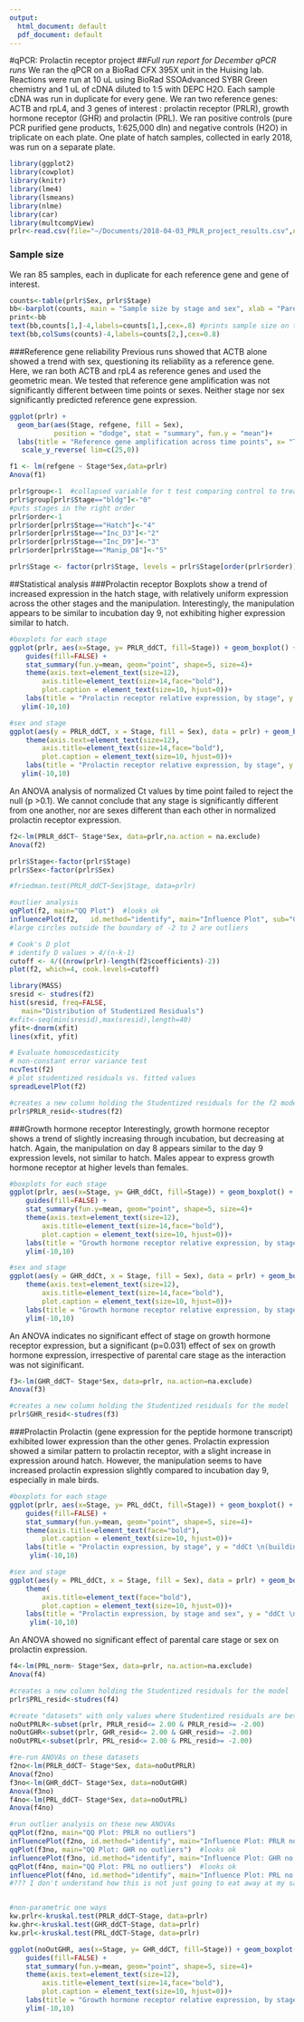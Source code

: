 ```yaml
---
output:
  html_document: default
  pdf_document: default
---
```

#qPCR: Prolactin receptor project 
##_Full run report for December qPCR runs_ 
We ran the qPCR on a BioRad CFX 395X unit in the Huising lab. Reactions were run at 10 uL using BioRad SSOAdvanced SYBR Green chemistry and 1 uL of cDNA diluted to 1:5 with DEPC H2O. Each sample cDNA was run in duplicate for every gene. We ran two reference genes: ACTB and rpL4, and 3 genes of interest : prolactin receptor (PRLR), growth hormone receptor (GHR) and prolactin (PRL).
We ran positive controls (pure PCR purified gene products, 1:625,000 dln) and negative controls (H2O)  in triplicate on each plate. 
One plate of hatch samples, collected in early 2018, was run on a separate plate. 

```r
library(ggplot2)
library(cowplot)
library(knitr)
library(lme4)
library(lsmeans)
library(nlme)
library(car)
library(multcompView)
prlr<-read.csv(file="~/Documents/2018-04-03_PRLR_project_results.csv",na.strings="NA")
```
### Sample size 
We ran 85 samples, each in duplicate for each reference gene and gene of interest.  
```r
counts<-table(prlr$Sex, prlr$Stage)
bb<-barplot(counts, main = "Sample size by stage and sex", xlab = "Parental care stage", col=c("sienna2", "turquoise2"), legend= rownames(counts), legend.text=TRUE, args.legend=list(x=ncol(counts) + 1, y=max(colSums(counts)), bty = "n")) #hacky solution to making the legend not overlap with the bars
print<-bb
text(bb,counts[1,]-4,labels=counts[1,],cex=.8) #prints sample size on the bars
text(bb,colSums(counts)-4,labels=counts[2,],cex=0.8)
```

###Reference gene reliability
Previous runs showed that ACTB alone showed a trend with sex, questioning its reliability as a reference gene. Here, we ran both ACTB and rpL4 as reference genes and used the geometric mean. We tested that reference gene amplification was not significantly different between time points or sexes. Neither stage nor sex significantly predicted reference gene expression. 

```r
ggplot(prlr) + 
  geom_bar(aes(Stage, refgene, fill = Sex), 
           position = "dodge", stat = "summary", fun.y = "mean")+
  labs(title = "Reference gene amplification across time points", x= "Time point", y="geometric mean of ACTB and rpL4 Ct")+
   scale_y_reverse( lim=c(25,0))

```
```r
f1 <- lm(refgene ~ Stage*Sex,data=prlr)
Anova(f1)
```

```r
prlr$group<-1  #collapsed variable for t test comparing control to treatment
prlr$group[prlr$Stage=="bldg"]<-"0"
#puts stages in the right order
prlr$order<-1
prlr$order[prlr$Stage=="Hatch"]<-"4"
prlr$order[prlr$Stage=="Inc_D3"]<-"2"
prlr$order[prlr$Stage=="Inc_D9"]<-"3"
prlr$order[prlr$Stage=="Manip_D8"]<-"5"

prlr$Stage <- factor(prlr$Stage, levels = prlr$Stage[order(prlr$order)])
```

##Statistical analysis
###Prolactin receptor
Boxplots show a trend of increased expression in the hatch stage, with relatively uniform expression across the other stages and the manipulation. 
Interestingly, the manipulation appears to be similar to incubation day 9, not exhibiting higher expression similar to hatch. 
```r
#boxplots for each stage
ggplot(prlr, aes(x=Stage, y= PRLR_ddCT, fill=Stage)) + geom_boxplot() +
    guides(fill=FALSE) + 
    stat_summary(fun.y=mean, geom="point", shape=5, size=4)+
    theme(axis.text=element_text(size=12),
        axis.title=element_text(size=14,face="bold"),
        plot.caption = element_text(size=10, hjust=0))+
    labs(title = "Prolactin receptor relative expression, by stage", y = "ddCt \n(building as control)",caption = "Median values represented by dark lines, mean indicated by diamonds.")+
   ylim(-10,10)

#sex and stage
ggplot(aes(y = PRLR_ddCT, x = Stage, fill = Sex), data = prlr) + geom_boxplot()+
    theme(axis.text=element_text(size=12),
        axis.title=element_text(size=14,face="bold"),
        plot.caption = element_text(size=10, hjust=0))+
    labs(title = "Prolactin receptor relative expression, by stage", y = "ddCt \n(building as control)",caption = "Median values represented by dark lines, mean indicated by diamonds.")+
   ylim(-10,10)


```

An ANOVA analysis of normalized Ct values by time point failed to reject the null (p >0.1). We cannot conclude that any stage is significantly different from one another, nor are sexes different than each other in normalized prolactin receptor expression. 
```r
f2<-lm(PRLR_ddCT~ Stage*Sex, data=prlr,na.action = na.exclude)
Anova(f2)

prlr$Stage<-factor(prlr$Stage)
prlr$Sex<-factor(prlr$Sex)

#friedman.test(PRLR_ddCT~Sex|Stage, data=prlr)

#outlier analysis 
qqPlot(f2, main="QQ Plot")  #looks ok
influencePlot(f2,	id.method="identify", main="Influence Plot", sub="Circle size is proportial to Cook's Distance" ) 
#large circles outside the boundary of -2 to 2 are outliers 

# Cook's D plot
# identify D values > 4/(n-k-1) 
cutoff <- 4/((nrow(prlr)-length(f2$coefficients)-2)) 
plot(f2, which=4, cook.levels=cutoff)

library(MASS)
sresid <- studres(f2) 
hist(sresid, freq=FALSE, 
   main="Distribution of Studentized Residuals")
#xfit<-seq(min(sresid),max(sresid),length=40) 
yfit<-dnorm(xfit) 
lines(xfit, yfit)

# Evaluate homoscedasticity
# non-constant error variance test
ncvTest(f2)
# plot studentized residuals vs. fitted values 
spreadLevelPlot(f2)

#creates a new column holding the Studentized residuals for the f2 model on PRLR expression
prlr$PRLR_resid<-studres(f2)
```
###Growth hormone receptor 
Interestingly, growth hormone receptor shows a trend of slightly increasing through incubation, but decreasing at hatch. Again, the manipulation on day 8 appears similar to the day 9 expression levels, not similar to hatch. 
Males appear to express growth hormone receptor at higher levels than females. 
```r
#boxplots for each stage
ggplot(prlr, aes(x=Stage, y= GHR_ddCt, fill=Stage)) + geom_boxplot() +
    guides(fill=FALSE) + 
    stat_summary(fun.y=mean, geom="point", shape=5, size=4)+
    theme(axis.text=element_text(size=12),
        axis.title=element_text(size=14,face="bold"),
        plot.caption = element_text(size=10, hjust=0))+
    labs(title = "Growth hormone receptor relative expression, by stage", y = "ddCt \n(building as control)",caption = "Median values represented by dark lines, mean indicated by diamonds.")+
    ylim(-10,10)

#sex and stage
ggplot(aes(y = GHR_ddCt, x = Stage, fill = Sex), data = prlr) + geom_boxplot()+
    theme(axis.text=element_text(size=12),
        axis.title=element_text(size=14,face="bold"),
        plot.caption = element_text(size=10, hjust=0))+
    labs(title = "Growth hormone receptor relative expression, by stage and sex", y = "ddCt \n(building as control)",caption = "Median values represented by dark lines, mean indicated by diamonds.")+
    ylim(-10,10)


```

An ANOVA indicates no significant effect of stage on growth hormone receptor expression, but a significant (p=0.031) effect of sex on growth hormone expression, irrespective of parental care stage as the interaction was not siginificant. 
```r
f3<-lm(GHR_ddCT~ Stage*Sex, data=prlr, na.action=na.exclude)
Anova(f3)

#creates a new column holding the Studentized residuals for the model
prlr$GHR_resid<-studres(f3)
```

###Prolactin 
Prolactin (gene expression for the peptide hormone transcript) exhibited lower expression than the other genes. Prolactin expression showed a similar pattern to prolactin receptor, with a slight increase in expression around hatch. However, the manipulation seems to have increased prolactin expression slightly compared to incubation day 9, especially in male birds. 
```r
#boxplots for each stage
ggplot(prlr, aes(x=Stage, y= PRL_ddCt, fill=Stage)) + geom_boxplot() +
    guides(fill=FALSE) + 
    stat_summary(fun.y=mean, geom="point", shape=5, size=4)+
    theme(axis.title=element_text(face="bold"),
        plot.caption = element_text(size=10, hjust=0))+
    labs(title = "Prolactin expression, by stage", y = "ddCt \n(building as control)",caption = "Median values represented by dark lines, mean indicated by diamonds.")+
     ylim(-10,10)

#sex and stage
ggplot(aes(y = PRL_ddCt, x = Stage, fill = Sex), data = prlr) + geom_boxplot()+
    theme(
        axis.title=element_text(face="bold"),
        plot.caption = element_text(size=10, hjust=0))+
    labs(title = "Prolactin expression, by stage and sex", y = "ddCt \n(building as control)",caption = "Median values represented by dark lines, mean indicated by diamonds.")+
     ylim(-10,10)
```

An ANOVA showed no significant effect of parental care stage or sex on prolactin expression.
```r
f4<-lm(PRL_norm~ Stage*Sex, data=prlr, na.action=na.exclude)
Anova(f4)

#creates a new column holding the Studentized residuals for the model
prlr$PRL_resid<-studres(f4)
```
```r
#create "datasets" with only values where Studentized residuals are between - 2 and 2
noOutPRLR<-subset(prlr, PRLR_resid<= 2.00 & PRLR_resid>= -2.00)
noOutGHR<-subset(prlr, GHR_resid<= 2.00 & GHR_resid>= -2.00)
noOutPRL<-subset(prlr, PRL_resid<= 2.00 & PRL_resid>= -2.00)

#re-run ANOVAs on these datasets 
f2no<-lm(PRLR_ddCT~ Stage*Sex, data=noOutPRLR)
Anova(f2no)
f3no<-lm(GHR_ddCT~ Stage*Sex, data=noOutGHR)
Anova(f3no)
f4no<-lm(PRL_ddCT~ Stage*Sex, data=noOutPRL)
Anova(f4no)

#run outlier analysis on these new ANOVAs
qqPlot(f2no, main="QQ Plot: PRLR no outliers")  
influencePlot(f2no,	id.method="identify", main="Influence Plot: PRLR no outliers", sub="Circle size is proportial to Cook's Distance" ) 
qqPlot(f3no, main="QQ Plot: GHR no outliers")  #looks ok
influencePlot(f3no,	id.method="identify", main="Influence Plot: GHR no outliers", sub="Circle size is proportial to Cook's Distance" ) 
qqPlot(f4no, main="QQ Plot: PRL no outliers")  #looks ok
influencePlot(f4no,	id.method="identify", main="Influence Plot: PRL no outliers", sub="Circle size is proportial to Cook's Distance" ) 
#??? I don't understand how this is not just going to eat away at my sample size? Like, how is this not always going to have outliers and I have to keep pruning them away? Doesn't feel like a good way to deal with data...


#non-parametric one ways
kw.prlr<-kruskal.test(PRLR_ddCT~Stage, data=prlr)
kw.ghr<-kruskal.test(GHR_ddCT~Stage, data=prlr)
kw.prl<-kruskal.test(PRL_ddCT~Stage, data=prlr)

ggplot(noOutGHR, aes(x=Stage, y= GHR_ddCT, fill=Stage)) + geom_boxplot() +
    guides(fill=FALSE) + 
    stat_summary(fun.y=mean, geom="point", shape=5, size=4)+
    theme(axis.text=element_text(size=12),
        axis.title=element_text(size=14,face="bold"),
        plot.caption = element_text(size=10, hjust=0))+
    labs(title = "Growth hormone receptor relative expression, by stage", y = "ddCt \n(building as control)",caption = "Median values represented by dark lines, mean indicated by diamonds.")+
    ylim(-10,10)
```
 